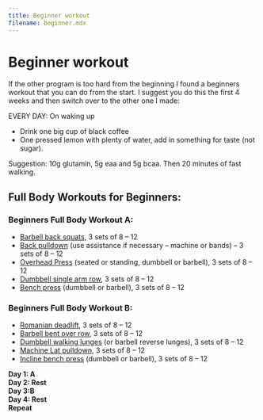 ```yaml
---
title: Beginner workout
filename: beginner.mdx
---
```


# Beginner workout

<Important>
  If the other program is too hard from the beginning I found a beginners
  workout that you can do from the start. I suggest you do this the first 4
  weeks and then switch over to the other one I made:
</Important>

EVERY DAY: On waking up

- Drink one big cup of black coffee
- One pressed lemon with plenty of water, add in something for taste (not sugar).

<Important>
  Suggestion: 10g glutamin, 5g eaa and 5g bcaa. Then 20 minutes of fast walking.
</Important>

## Full Body Workouts for Beginners:

### Beginners Full Body Workout A:

- [Barbell back squats](https://youtu.be/i7J5h7BJ07g), 3 sets of 8 – 12
- [Back pulldown](https://youtu.be/MyQVLFBwlJ8?t=330) (use assistance if necessary – machine or bands) – 3 sets of 8 – 12
- [Overhead Press](https://youtu.be/oBGeXxnigsQ) (seated or standing, dumbbell or barbell), 3 sets of 8 – 12
- [Dumbbell single arm row](https://youtu.be/pYcpY20QaE8?t=27), 3 sets of 8 – 12
- [Bench press](https://youtu.be/YQ2s_Y7g5Qk) (dumbbell or barbell), 3 sets of 8 – 12

### Beginners Full Body Workout B:

- [Romanian deadlift](https://youtu.be/JCXUYuzwNrM?t=177), 3 sets of 8 – 12
- [Barbell bent over row](https://youtu.be/6FZHJGzMFEc), 3 sets of 8 – 12
- [Dumbbell walking lunges](https://youtu.be/vni4lElTvsY?t=20) (or barbell reverse lunges), 3 sets of 8 – 12
- [Machine Lat pulldown](https://youtu.be/vjrEYyQ6EW0?t=11), 3 sets of 8 – 12
- [Incline bench press](https://youtu.be/TrTSvn5-MTk) (dumbbell or barbell), 3 sets of 8 – 12

**Day 1: A**  
**Day 2: Rest**  
**Day 3:B**  
**Day 4: Rest**  
**Repeat**
